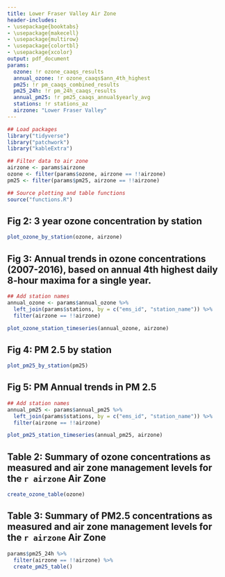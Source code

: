 ```yaml
---
title: Lower Fraser Valley Air Zone
header-includes:
- \usepackage{booktabs}
- \usepackage{makecell}
- \usepackage{multirow}
- \usepackage{colortbl}
- \usepackage{xcolor}
output: pdf_document
params:
  ozone: !r ozone_caaqs_results
  annual_ozone: !r ozone_caaqs$ann_4th_highest
  pm25: !r pm_caaqs_combined_results
  pm25_24h: !r pm_24h_caaqs_results
  annual_pm25: !r pm25_caaqs_annual$yearly_avg
  stations: !r stations_az
  airzone: "Lower Fraser Valley"
---
```


```r
## Load packages
library("tidyverse")
library("patchwork")
library("kableExtra")

## Filter data to air zone
airzone <- params$airzone
ozone <- filter(params$ozone, airzone == !!airzone)
pm25 <- filter(params$pm25, airzone == !!airzone)

## Source plotting and table functions
source("functions.R")
```

## Fig 2: 3 year ozone concentration by station

```r
plot_ozone_by_station(ozone, airzone)
```

## Fig 3: Annual trends in ozone concentrations (2007-2016), based on annual 4th highest daily 8-hour maxima for a single year.

```r
## Add station names
annual_ozone <- params$annual_ozone %>%
  left_join(params$stations, by = c("ems_id", "station_name")) %>%
  filter(airzone == !!airzone)

plot_ozone_station_timeseries(annual_ozone, airzone)
```

## Fig 4: PM 2.5 by station

```r
plot_pm25_by_station(pm25)
```

## Fig 5: PM Annual trends in PM 2.5

```r
## Add station names
annual_pm25 <- params$annual_pm25 %>%
  left_join(params$stations, by = c("ems_id", "station_name")) %>%
  filter(airzone == !!airzone)  

plot_pm25_station_timeseries(annual_pm25, airzone)
```

## Table 2:  Summary of ozone concentrations as measured and air zone management levels for the `r airzone` Air Zone

```r
create_ozone_table(ozone)
```

## Table 3: Summary of PM2.5 concentrations as measured and air zone management levels for the `r airzone` Air Zone

```r
params$pm25_24h %>%
  filter(airzone == !!airzone) %>%
  create_pm25_table()
```
